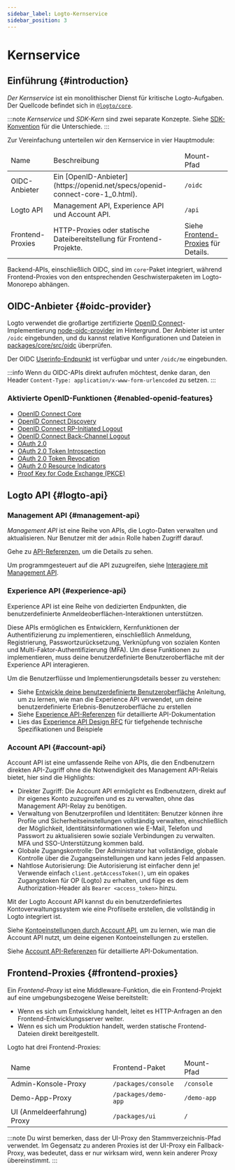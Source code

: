 ```yaml
---
sidebar_label: Logto-Kernservice
sidebar_position: 3
---
```


# Kernservice

## Einführung \{#introduction}

_Der Kernservice_ ist ein monolithischer Dienst für kritische Logto-Aufgaben. Der Quellcode befindet sich in [`@logto/core`](https://github.com/logto-io/logto/tree/master/packages/core).

:::note
_Kernservice_ und _SDK-Kern_ sind zwei separate Konzepte. Siehe [SDK-Konvention](/developers/sdk-conventions) für die Unterschiede.
:::

Zur Vereinfachung unterteilen wir den Kernservice in vier Hauptmodule:

<table>
  <thead>
    <tr>
      <td>Name</td>
      <td>Beschreibung</td>
      <td>Mount-Pfad</td>
    </tr>
  </thead>
  <tbody>
    <tr>
      <td>OIDC-Anbieter</td>
      <td>Ein [OpenID-Anbieter](https://openid.net/specs/openid-connect-core-1_0.html).</td>
      <td>
        <code>/oidc</code>
      </td>
    </tr>
    <tr>
      <td>Logto API</td>
      <td>Management API, Experience API und Account API.</td>
      <td>
        <code>/api</code>
      </td>
    </tr>
    <tr>
      <td>Frontend-Proxies</td>
      <td>HTTP-Proxies oder statische Dateibereitstellung für Frontend-Projekte.</td>
      <td>
        Siehe <a href="#frontend-proxies">Frontend-Proxies</a> für Details.
      </td>
    </tr>
  </tbody>
</table>

Backend-APIs, einschließlich OIDC, sind im `core`-Paket integriert, während Frontend-Proxies von den entsprechenden Geschwisterpaketen im Logto-Monorepo abhängen.

## OIDC-Anbieter \{#oidc-provider}

Logto verwendet die großartige zertifizierte [OpenID Connect](https://openid.net/connect/)-Implementierung [node-oidc-provider](https://github.com/panva/node-oidc-provider) im Hintergrund. Der Anbieter ist unter `/oidc` eingebunden, und du kannst relative Konfigurationen und Dateien in [packages/core/src/oidc](https://github.com/logto-io/logto/tree/master/packages/core/src/oidc) überprüfen.

Der OIDC [Userinfo-Endpunkt](https://openid.net/specs/openid-connect-core-1_0.html#UserInfo) ist verfügbar und unter `/oidc/me` eingebunden.

:::info
Wenn du OIDC-APIs direkt aufrufen möchtest, denke daran, den Header `Content-Type: application/x-www-form-urlencoded` zu setzen.
:::

### Aktivierte OpenID-Funktionen \{#enabled-openid-features}

- [OpenID Connect Core](https://openid.net/specs/openid-connect-core-1_0.html)
- [OpenID Connect Discovery](https://openid.net/specs/openid-connect-discovery-1_0.html)
- [OpenID Connect RP-Initiated Logout](https://openid.net/specs/openid-connect-rpinitiated-1_0.html)
- [OpenID Connect Back-Channel Logout](https://openid.net/specs/openid-connect-backchannel-1_0-final.html)
- [OAuth 2.0](https://www.rfc-editor.org/rfc/rfc6749.html)
- [OAuth 2.0 Token Introspection](https://www.rfc-editor.org/rfc/rfc7662.html)
- [OAuth 2.0 Token Revocation](https://www.rfc-editor.org/rfc/rfc7009.html)
- [OAuth 2.0 Resource Indicators](https://www.rfc-editor.org/rfc/rfc8707.html)
- [Proof Key for Code Exchange (PKCE)](https://www.rfc-editor.org/rfc/rfc7636.html)

## Logto API \{#logto-api}

### Management API \{#management-api}

_Management API_ ist eine Reihe von APIs, die Logto-Daten verwalten und aktualisieren. Nur Benutzer mit der `admin` Rolle haben Zugriff darauf.

Gehe zu [API-Referenzen](https://openapi.logto.io), um die Details zu sehen.

Um programmgesteuert auf die API zuzugreifen, siehe [Interagiere mit Management API](/integrate-logto/interact-with-management-api).

### Experience API \{#experience-api}

Experience API ist eine Reihe von dedizierten Endpunkten, die benutzerdefinierte Anmeldeoberflächen-Interaktionen unterstützen.

Diese APIs ermöglichen es Entwicklern, Kernfunktionen der Authentifizierung zu implementieren, einschließlich Anmeldung, Registrierung, Passwortzurücksetzung, Verknüpfung von sozialen Konten und Multi-Faktor-Authentifizierung (MFA). Um diese Funktionen zu implementieren, muss deine benutzerdefinierte Benutzeroberfläche mit der Experience API interagieren.

Um die Benutzerflüsse und Implementierungsdetails besser zu verstehen:

- Siehe [Entwickle deine benutzerdefinierte Benutzeroberfläche](/customization/bring-your-ui/#develop-your-custom-ui) Anleitung, um zu lernen, wie man die Experience API verwendet, um deine benutzerdefinierte Erlebnis-Benutzeroberfläche zu erstellen
- Siehe [Experience API-Referenzen](https://openapi.logto.io/group/endpoint-experience) für detaillierte API-Dokumentation
- Lies das [Experience API Design RFC](https://github.com/logto-io/rfcs/blob/master/draft/0004-experience-api.md) für tiefgehende technische Spezifikationen und Beispiele

### Account API \{#account-api}

Account API ist eine umfassende Reihe von APIs, die den Endbenutzern direkten API-Zugriff ohne die Notwendigkeit des Management API-Relais bietet, hier sind die Highlights:

- Direkter Zugriff: Die Account API ermöglicht es Endbenutzern, direkt auf ihr eigenes Konto zuzugreifen und es zu verwalten, ohne das Management API-Relay zu benötigen.
- Verwaltung von Benutzerprofilen und Identitäten: Benutzer können ihre Profile und Sicherheitseinstellungen vollständig verwalten, einschließlich der Möglichkeit, Identitätsinformationen wie E-Mail, Telefon und Passwort zu aktualisieren sowie soziale Verbindungen zu verwalten. MFA und SSO-Unterstützung kommen bald.
- Globale Zugangskontrolle: Der Administrator hat vollständige, globale Kontrolle über die Zugangseinstellungen und kann jedes Feld anpassen.
- Nahtlose Autorisierung: Die Autorisierung ist einfacher denn je! Verwende einfach `client.getAccessToken()`, um ein opakes Zugangstoken für OP (Logto) zu erhalten, und füge es dem Authorization-Header als `Bearer <access_token>` hinzu.

Mit der Logto Account API kannst du ein benutzerdefiniertes Kontoverwaltungssystem wie eine Profilseite erstellen, die vollständig in Logto integriert ist.

Siehe [Kontoeinstellungen durch Account API](/end-user-flows/account-settings/by-account-api), um zu lernen, wie man die Account API nutzt, um deine eigenen Kontoeinstellungen zu erstellen.

Siehe [Account API-Referenzen](https://openapi.logto.io/group/endpoint-my-account) für detaillierte API-Dokumentation.

## Frontend-Proxies \{#frontend-proxies}

Ein _Frontend-Proxy_ ist eine Middleware-Funktion, die ein Frontend-Projekt auf eine umgebungsbezogene Weise bereitstellt:

- Wenn es sich um Entwicklung handelt, leitet es HTTP-Anfragen an den Frontend-Entwicklungsserver weiter.
- Wenn es sich um Produktion handelt, werden statische Frontend-Dateien direkt bereitgestellt.

Logto hat drei Frontend-Proxies:

<table>
  <thead>
    <tr>
      <td>Name</td>
      <td>Frontend-Paket</td>
      <td>Mount-Pfad</td>
    </tr>
  </thead>
  <tbody>
    <tr>
      <td>Admin-Konsole-Proxy</td>
      <td>
        <code>/packages/console</code>
      </td>
      <td>
        <code>/console</code>
      </td>
    </tr>
    <tr>
      <td>Demo-App-Proxy</td>
      <td>
        <code>/packages/demo-app</code>
      </td>
      <td>
        <code>/demo-app</code>
      </td>
    </tr>
    <tr>
      <td>UI (Anmeldeerfahrung) Proxy</td>
      <td>
        <code>/packages/ui</code>
      </td>
      <td>
        <code>/</code>
      </td>
    </tr>
  </tbody>
</table>

:::note
Du wirst bemerken, dass der UI-Proxy den Stammverzeichnis-Pfad verwendet. Im Gegensatz zu anderen Proxies ist der UI-Proxy ein Fallback-Proxy, was bedeutet, dass er nur wirksam wird, wenn kein anderer Proxy übereinstimmt.
:::
